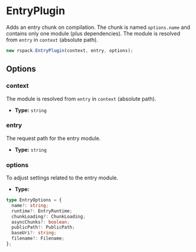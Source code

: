 
# EntryPlugin

Adds an entry chunk on compilation. The chunk is named `options.name` and contains only one module (plus dependencies). The module is resolved from `entry` in `context` (absolute path).

```js
new rspack.EntryPlugin(context, entry, options);
```

## Options

### context

The module is resolved from `entry` in `context` (absolute path).

- **Type:** `string`

### entry

The request path for the entry module.

- **Type:** `string`

### options

To adjust settings related to the entry module.

- **Type:**

```ts
type EntryOptions = {
  name?: string;
  runtime?: EntryRuntime;
  chunkLoading?: ChunkLoading;
  asyncChunks?: boolean;
  publicPath?: PublicPath;
  baseUri?: string;
  filename?: Filename;
};
```
